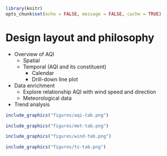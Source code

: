 ```r
library(knitr)
opts_chunk$set(echo = FALSE, message = FALSE, cache = TRUE)
```

# Design layout and philosophy {#ch:design}

- Overview of AQI
  - Spatial
  - Temporal (AQI and its constituent)
    - Calendar
    - Drill-down line plot
- Data enrichment
  - Explore relationship AQI with wind speed and direction
  - Meteorological data
- Trend analysis

```r
include_graphics("figures/aqi-tab.png")
```
```r
include_graphics("figures/met-tab.png")
```
```r
include_graphics("figures/wind-tab.png")
```
```r
include_graphics("figures/ts-tab.png")
```
